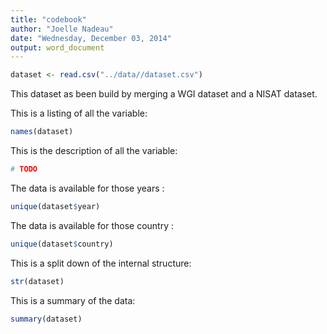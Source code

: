 ```yaml
---
title: "codebook"
author: "Joelle Nadeau"
date: "Wednesday, December 03, 2014"
output: word_document
---
```


```r
dataset <- read.csv("../data//dataset.csv")
```

This dataset as been build by merging a WGI dataset and a NISAT dataset.

This is a listing of all the variable:

```r
names(dataset)
```

This is the description of all the variable:

```r
# TODO
```

The data is available for those years :

```r
unique(dataset$year)
```

The data is available for those country :

```r
unique(dataset$country)
```

This is a split down of the internal structure:

```r
str(dataset)
```

This is a summary of the data:

```r
summary(dataset)
```

